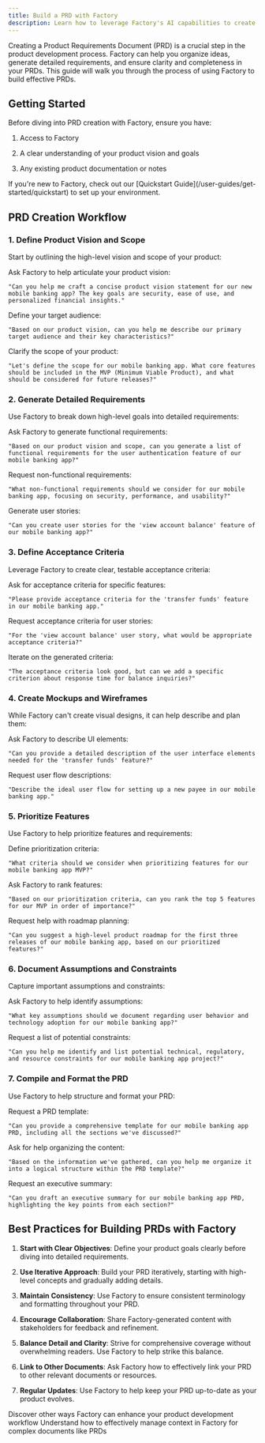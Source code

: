 ```yaml
---
title: Build a PRD with Factory
description: Learn how to leverage Factory's AI capabilities to create comprehensive and clear Product Requirements Documents (PRDs) efficiently
---
```


Creating a Product Requirements Document (PRD) is a crucial step in the product development process. Factory can help you organize ideas, generate detailed requirements, and ensure clarity and completeness in your PRDs. This guide will walk you through the process of using Factory to build effective PRDs.

## Getting Started

Before diving into PRD creation with Factory, ensure you have:

1. Access to Factory

2. A clear understanding of your product vision and goals

3. Any existing product documentation or notes

<Note>
  If you're new to Factory, check out our [Quickstart Guide](/user-guides/get-started/quickstart) to set up your environment.
</Note>

## PRD Creation Workflow

### 1. Define Product Vision and Scope

Start by outlining the high-level vision and scope of your product:

<Steps>
  <Step title="Product Vision">
    Ask Factory to help articulate your product vision:

    "Can you help me craft a concise product vision statement for our new mobile banking app? The key goals are security, ease of use, and personalized financial insights."
  </Step>

  <Step title="Target Audience">
    Define your target audience:

    "Based on our product vision, can you help me describe our primary target audience and their key characteristics?"
  </Step>

  <Step title="Scope Definition">
    Clarify the scope of your product:

    "Let's define the scope for our mobile banking app. What core features should be included in the MVP (Minimum Viable Product), and what should be considered for future releases?"
  </Step>
</Steps>

### 2. Generate Detailed Requirements

Use Factory to break down high-level goals into detailed requirements:

<AccordionGroup>
  <Accordion title="Functional Requirements">
    Ask Factory to generate functional requirements:

    "Based on our product vision and scope, can you generate a list of functional requirements for the user authentication feature of our mobile banking app?"
  </Accordion>

  <Accordion title="Non-Functional Requirements">
    Request non-functional requirements:

    "What non-functional requirements should we consider for our mobile banking app, focusing on security, performance, and usability?"
  </Accordion>

  <Accordion title="User Stories">
    Generate user stories:

    "Can you create user stories for the 'view account balance' feature of our mobile banking app?"
  </Accordion>
</AccordionGroup>

### 3. Define Acceptance Criteria

Leverage Factory to create clear, testable acceptance criteria:

<Steps>
  <Step title="Feature-Level Criteria">
    Ask for acceptance criteria for specific features:

    "Please provide acceptance criteria for the 'transfer funds' feature in our mobile banking app."
  </Step>

  <Step title="User Story Criteria">
    Request acceptance criteria for user stories:

    "For the 'view account balance' user story, what would be appropriate acceptance criteria?"
  </Step>

  <Step title="Review and Refine">
    Iterate on the generated criteria:

    "The acceptance criteria look good, but can we add a specific criterion about response time for balance inquiries?"
  </Step>
</Steps>

### 4. Create Mockups and Wireframes

While Factory can't create visual designs, it can help describe and plan them:

<AccordionGroup>
  <Accordion title="UI Description">
    Ask Factory to describe UI elements:

    "Can you provide a detailed description of the user interface elements needed for the 'transfer funds' feature?"
  </Accordion>

  <Accordion title="User Flow">
    Request user flow descriptions:

    "Describe the ideal user flow for setting up a new payee in our mobile banking app."
  </Accordion>
</AccordionGroup>

### 5. Prioritize Features

Use Factory to help prioritize features and requirements:

<Steps>
  <Step title="Prioritization Criteria">
    Define prioritization criteria:

    "What criteria should we consider when prioritizing features for our mobile banking app MVP?"
  </Step>

  <Step title="Feature Ranking">
    Ask Factory to rank features:

    "Based on our prioritization criteria, can you rank the top 5 features for our MVP in order of importance?"
  </Step>

  <Step title="Roadmap Planning">
    Request help with roadmap planning:

    "Can you suggest a high-level product roadmap for the first three releases of our mobile banking app, based on our prioritized features?"
  </Step>
</Steps>

### 6. Document Assumptions and Constraints

Capture important assumptions and constraints:

<AccordionGroup>
  <Accordion title="Identify Assumptions">
    Ask Factory to help identify assumptions:

    "What key assumptions should we document regarding user behavior and technology adoption for our mobile banking app?"
  </Accordion>

  <Accordion title="List Constraints">
    Request a list of potential constraints:

    "Can you help me identify and list potential technical, regulatory, and resource constraints for our mobile banking app project?"
  </Accordion>
</AccordionGroup>

### 7. Compile and Format the PRD

Use Factory to help structure and format your PRD:

<Steps>
  <Step title="PRD Template">
    Request a PRD template:

    "Can you provide a comprehensive template for our mobile banking app PRD, including all the sections we've discussed?"
  </Step>

  <Step title="Content Organization">
    Ask for help organizing the content:

    "Based on the information we've gathered, can you help me organize it into a logical structure within the PRD template?"
  </Step>

  <Step title="Executive Summary">
    Request an executive summary:

    "Can you draft an executive summary for our mobile banking app PRD, highlighting the key points from each section?"
  </Step>
</Steps>

## Best Practices for Building PRDs with Factory

1. **Start with Clear Objectives**: Define your product goals clearly before diving into detailed requirements.

2. **Use Iterative Approach**: Build your PRD iteratively, starting with high-level concepts and gradually adding details.

3. **Maintain Consistency**: Use Factory to ensure consistent terminology and formatting throughout your PRD.

4. **Encourage Collaboration**: Share Factory-generated content with stakeholders for feedback and refinement.

5. **Balance Detail and Clarity**: Strive for comprehensive coverage without overwhelming readers. Use Factory to help strike this balance.

6. **Link to Other Documents**: Ask Factory how to effectively link your PRD to other relevant documents or resources.

7. **Regular Updates**: Use Factory to help keep your PRD up-to-date as your product evolves.

<Card title="Explore More Use Cases" icon="lightbulb" href="/user-guides/sessions-in-factory/use-cases">
  Discover other ways Factory can enhance your product development workflow
</Card>

<Card title="Learn About Managing Context" icon="sitemap" href="/user-guides/managing-context/understanding-context">
  Understand how to effectively manage context in Factory for complex documents like PRDs
</Card>